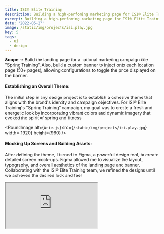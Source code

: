 ```yaml
---
title: ISI® Elite Training
description: Building a high-perfoming marketing page for ISI® Elite Training.
excerpt: Building a high-perfoming marketing page for ISI® Elite Training.
date: '2022-05-27'
image: /static/img/projects/isi.play.jpg
key: 5
tags:
  - ui
  - design
---
```


**Scope** → Build the landing page for a national marketing campaign title "Spring Training".
Also, build a custom banner to inject onto each location page (50+ pages), allowing configurations to toggle the price displayed on the banner.

<Space />

#### Establishing an Overall Theme:

The initial step in any design project is to establish a cohesive theme that aligns with the brand's
identity and campaign objectives. For ISI® Elite Training's "Spring Training" campaign, my goal was to create a fresh
and energetic look by incorporating vibrant colors and dynamic imagery that evoked the spirit of spring and fitness.

<Space />

<RoundImage
  alt={`Arie.js`}
  src={`/static/img/projects/isi.play.jpg`}
  width={1920}
  height={960}
/>

<Space />

#### Mocking Up Screens and Building Assets:

After defining the theme, I turned to Figma, a powerful design tool, to create detailed screen mock-ups.
Figma allowed me to visualize the layout, typography, and overall aesthetics of the landing page and banner.
Collaborating with the ISI® Elite Training team, we refined the designs until we achieved the desired look and feel.

<Space />

<IFrame src='https://codesandbox.io/p/sandbox/laughing-bartik-dzlyw7' />

#### Deciding on Framework, Codebase, and Styling Library:

To bring the designs to life, I carefully evaluated various options and selected a framework, codebase, and styling library that best suited the project's requirements.
These chosen technologies ensured scalability, performance, and maintainability, providing a solid foundation for the implementation.

<Space />

#### Building a development env w/ CodeSandbox:

Prior to the final implementation, I developed a custom boilerplate on CodeSandbox, a browser-based development environment.
This step allowed me to test interactions, ensure layout responsiveness, and deliver a seamless user experience across different
devices and screen sizes. It also facilitated efficient collaboration and progress sharing with the ISI® Elite Training team.

<Space />

### Final Implementation and Deployment:

After fine-tuning and testing the design, interactions, and layout, it was time to bring everything together. I wrote the final HTML, CSS, and JavaScript code to implement the landing page, incorporating PHP scripts to dynamically display the content. This integration enabled the ISI® Elite Training team to effortlessly manage and update the content and prices for each location page.

**Conclusion**:

Working on ISI® Elite Training's "Spring Training" campaign was an exhilarating experience. Each step, from establishing the design theme to developing custom solutions, played a crucial role in creating a captivating landing page and custom banners for their nationwide marketing efforts. I take pride in the end result and am grateful for the opportunity to contribute to ISI® Elite Training's success.

If you're eager to see the final product, visit the ISI® Elite Training website and explore their "Spring Training" campaign. Stay tuned for more exciting design projects and future updates.

Remember, a well-executed design can have a profound impact on a brand's marketing endeavors, and I eagerly anticipate taking on more creative challenges like this in the future.
